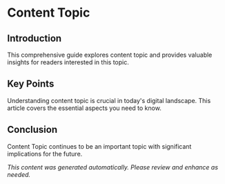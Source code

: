 # Content Topic

## Introduction

This comprehensive guide explores content topic and provides valuable insights for readers interested in this topic.

## Key Points

Understanding content topic is crucial in today's digital landscape. This article covers the essential aspects you need to know.

## Conclusion

Content Topic continues to be an important topic with significant implications for the future.

*This content was generated automatically. Please review and enhance as needed.*